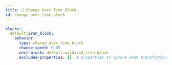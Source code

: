 ```yaml
---
title: 🔄 Change Over Time Block
id: change_over_time_block
---
```


```yml
blocks:
  default:iron_block:
    behavior:
      type: change_over_time_block
      change-speed: 0.05
      next-block: default:oxidized_iron_block
      excluded-properties: []  # properties to ignore when transforming
```